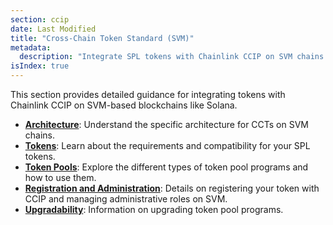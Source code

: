 ```yaml
---
section: ccip
date: Last Modified
title: "Cross-Chain Token Standard (SVM)"
metadata:
  description: "Integrate SPL tokens with Chainlink CCIP on SVM chains like Solana. Learn CCT architecture, token requirements, pools, registration, and upgradability."
isIndex: true
---
```


This section provides detailed guidance for integrating tokens with Chainlink CCIP on SVM-based blockchains like Solana.

- **[Architecture](/ccip/concepts/cross-chain-token/svm/architecture)**: Understand the specific architecture for CCTs on SVM chains.
- **[Tokens](/ccip/concepts/cross-chain-token/svm/tokens)**: Learn about the requirements and compatibility for your SPL tokens.
- **[Token Pools](/ccip/concepts/cross-chain-token/svm/token-pools)**: Explore the different types of token pool programs and how to use them.
- **[Registration and Administration](/ccip/concepts/cross-chain-token/svm/registration-administration)**: Details on registering your token with CCIP and managing administrative roles on SVM.
- **[Upgradability](/ccip/concepts/cross-chain-token/svm/upgradability)**: Information on upgrading token pool programs.
